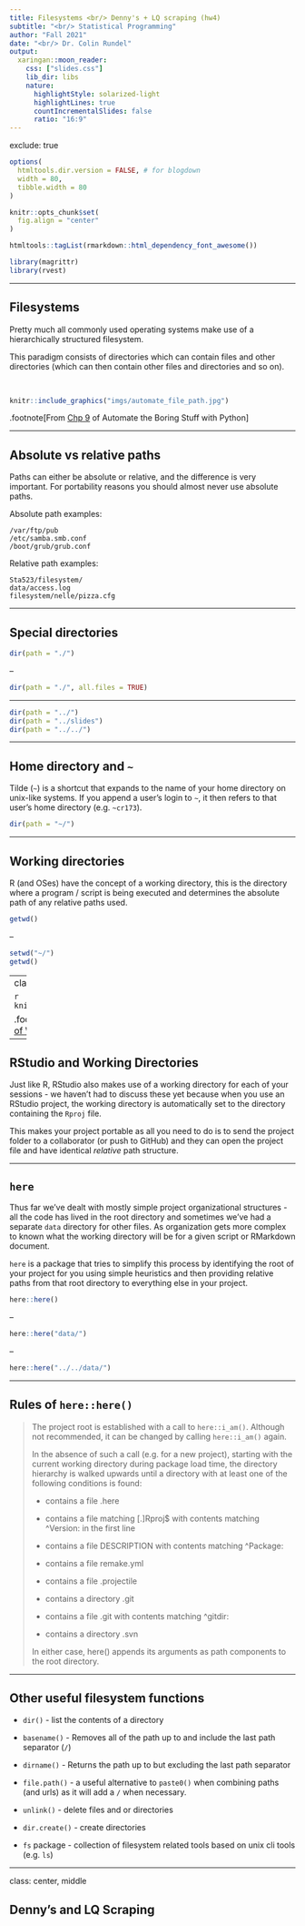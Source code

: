 ```yaml
---
title: Filesystems <br/> Denny's + LQ scraping (hw4)
subtitle: "<br/> Statistical Programming"
author: "Fall 2021"
date: "<br/> Dr. Colin Rundel"
output:
  xaringan::moon_reader:
    css: ["slides.css"]
    lib_dir: libs
    nature:
      highlightStyle: solarized-light
      highlightLines: true
      countIncrementalSlides: false
      ratio: "16:9"
---
```

exclude: true

```r
options(
  htmltools.dir.version = FALSE, # for blogdown
  width = 80,
  tibble.width = 80
)

knitr::opts_chunk$set(
  fig.align = "center"
)

htmltools::tagList(rmarkdown::html_dependency_font_awesome())
```

```r
library(magrittr)
library(rvest)
```

---

## Filesystems

Pretty much all commonly used operating systems make use of a hierarchically structured filesystem.

This paradigm consists of directories which can contain files and other directories (which can then contain other files and directories and so on). 

<br/>

```r
knitr::include_graphics("imgs/automate_file_path.jpg")
```

.footnote[From [Chp 9](https://automatetheboringstuff.com/2e/chapter9/) of Automate the Boring Stuff with Python]

---

## Absolute vs relative paths

Paths can either be absolute or relative, and the difference is very important. For portability reasons you should almost never use absolute paths.

Absolute path examples:

```shell
/var/ftp/pub
/etc/samba.smb.conf
/boot/grub/grub.conf
```

Relative path examples:

```shell
Sta523/filesystem/
data/access.log
filesystem/nelle/pizza.cfg
```

---


## Special directories

```r
dir(path = "./")
```

--

```r
dir(path = "./", all.files = TRUE)
```

---

```r
dir(path = "../")
dir(path = "../slides")
dir(path = "../../")
```

---

## Home directory and `~`

Tilde (`~`) is a shortcut that expands to the name of your home directory on unix-like systems. If you append a user's login to `~`, it then refers to that user's home directory (e.g. `~cr173`).

```r
dir(path = "~/")
```

---

## Working directories

R (and OSes) have the concept of a working directory, this is the directory where a program / script is being executed and determines the absolute path of any relative paths used.

```r
getwd()
```

--

```r
setwd("~/")
getwd()
```

---
class: middle

```r
knitr::include_graphics("imgs/jenny_fire.png")
```
<br/>

.footnote[
Source: Jenny Bryan's [Zen and the Art of Workflow Maintenance](https://speakerdeck.com/jennybc/zen-and-the-art-of-workflow-maintenance)
]

---


## RStudio and Working Directories

Just like R, RStudio also makes use of a working directory for each of your sessions -  we haven't had to discuss these yet because when you use an RStudio project, the working directory is automatically set to the directory containing the `Rproj` file.

This makes your project portable as all you need to do is to send the project folder to a collaborator (or push to GitHub) and they can open the project file and have identical *relative* path structure.

---

## `here`

Thus far we've dealt with mostly simple project organizational structures - all the code has lived in the root directory and sometimes we've had a separate `data` directory for other files. As organization gets more complex to known what the working directory will be for a given script or RMarkdown document.

`here` is a package that tries to simplify this process by identifying the root of your project for you using simple heuristics and then providing relative paths from that root directory to everything else in your project.

```r
here::here()
```

--

```r
here::here("data/")
```

--

```r
here::here("../../data/")
```

---

## Rules of `here::here()`

> The project root is established with a call to `here::i_am()`. Although not recommended, it can be changed by calling `here::i_am()` again.
>
> In the absence of such a call (e.g. for a new project), starting with the current working directory during package load time, the directory hierarchy is walked upwards until a directory with at least one of the following conditions is found:
>
> - contains a file .here
> 
> - contains a file matching [.]Rproj$ with contents matching ^Version: in the first line
> 
> - contains a file DESCRIPTION with contents matching ^Package:
> 
> - contains a file remake.yml
> 
> - contains a file .projectile
> 
> - contains a directory .git
> 
> - contains a file .git with contents matching ^gitdir:
> 
> - contains a directory .svn
> 
> In either case, here() appends its arguments as path components to the root directory.

---

## Other useful filesystem functions

- `dir()` - list the contents of a directory

- `basename()` - Removes all of the path up to and include the last path separator (`/`)

- `dirname()` - Returns the path up to but excluding the last path separator 

- `file.path()` - a useful alternative to `paste0()` when combining paths (and urls) as it will add a `/` when necessary.

- `unlink()` - delete files and or directories

- `dir.create()` - create directories

- `fs` package - collection of filesystem related tools based on unix cli tools (e.g. `ls`)

---
class: center, middle

## Denny's and LQ Scraping
